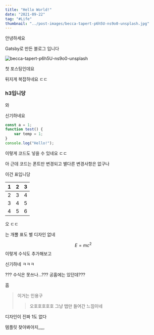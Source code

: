 ```yaml
---
title: "Hello World!"
date: "2021-09-22"
tag: "#Life"
thumbnail: "../post-images/becca-tapert-p6h5U-ns9o0-unsplash.jpg"
---
```


안녕하세요

Gatsby로 만든 블로그 입니다

![becca-tapert-p6h5U-ns9o0-unsplash](../post-images/becca-tapert-p6h5U-ns9o0-unsplash.jpg)

첫 포스팅인데요

뒤지게 복잡하네요 ㄷㄷ

### h3입니당

와

신기하네요

```javascript
const a = 1;
function test() {
    var temp = 1;
}
console.log("Hello!");
```

이렇게 코드도 넣을 수 있네요 ㄷㄷ

아 근데 코드는 폰트만 변경되고 별다른 변경사항은 없구나



이건 표입니당

| 1    | 2    | 3    |
| ---- | ---- | ---- |
| 2    | 3    | 4    |
| 3    | 4    | 5    |
| 4    | 5    | 6    |

오 ㄷㄷ

는 개뿔 표도 별 디자인 없네

$$
E=mc^2
$$
이렇게 수식도 추가해보고

신기하네 ㅋㅋㅋ

??? 수식은 못쓰나...??? 공홈에는 있던데???

흠

> 이거는 인용구
> > 오호호호호호
> 그냥 탭만 들어간 느낌이네

디자인이 진짜 1도 없다

템플릿 찾아봐야지,,,,,
